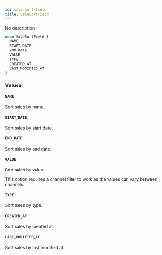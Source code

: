 ```yaml
---
id: sale-sort-field
title: SaleSortField
---
```


No description

```graphql
enum SaleSortField {
  NAME
  START_DATE
  END_DATE
  VALUE
  TYPE
  CREATED_AT
  LAST_MODIFIED_AT
}
```

### Values

#### `NAME`

Sort sales by name.

#### `START_DATE`

Sort sales by start date.

#### `END_DATE`

Sort sales by end date.

#### `VALUE`

Sort sales by value.

This option requires a channel filter to work as the values can vary between channels.

#### `TYPE`

Sort sales by type.

#### `CREATED_AT`

Sort sales by created at.

#### `LAST_MODIFIED_AT`

Sort sales by last modified at.
